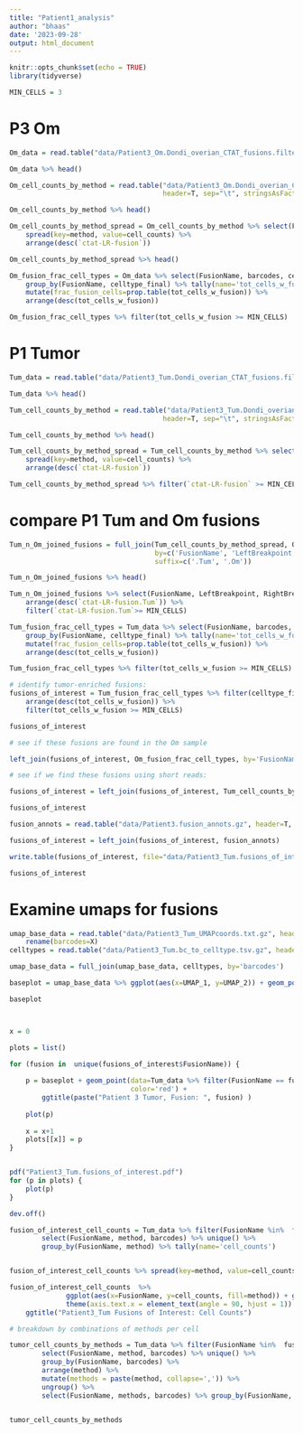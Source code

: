 ```yaml
---
title: "Patient1_analysis"
author: "bhaas"
date: '2023-09-28'
output: html_document
---
```


```r
knitr::opts_chunk$set(echo = TRUE)
library(tidyverse)
```



```r
MIN_CELLS = 3
```



# P3 Om





```r

Om_data = read.table("data/Patient3_Om.Dondi_overian_CTAT_fusions.filtered_cells_and_dedup_umis.tsv.gz", header=T, sep="\t", stringsAsFactors = F)

Om_data %>% head()

```



```r

Om_cell_counts_by_method = read.table("data/Patient3_Om.Dondi_overian_CTAT_fusions.filtered_cells_and_dedup_umis.cell_counts_by_method.tsv.gz", 
                                      header=T, sep="\t", stringsAsFactors = F)

Om_cell_counts_by_method %>% head()

```


```r


Om_cell_counts_by_method_spread = Om_cell_counts_by_method %>% select(FusionName, LeftBreakpoint, RightBreakpoint, method, celltype_final, cell_counts) %>%
    spread(key=method, value=cell_counts) %>% 
    arrange(desc(`ctat-LR-fusion`))

Om_cell_counts_by_method_spread %>% head()
```

```r

Om_fusion_frac_cell_types = Om_data %>% select(FusionName, barcodes, celltype_final) %>% unique() %>%
    group_by(FusionName, celltype_final) %>% tally(name='tot_cells_w_fusion') %>% 
    mutate(frac_fusion_cells=prop.table(tot_cells_w_fusion)) %>%
    arrange(desc(tot_cells_w_fusion))

Om_fusion_frac_cell_types %>% filter(tot_cells_w_fusion >= MIN_CELLS)


```





# P1 Tumor


```r

Tum_data = read.table("data/Patient3_Tum.Dondi_overian_CTAT_fusions.filtered_cells_and_dedup_umis.tsv.gz", header=T, sep="\t", stringsAsFactors = F)

Tum_data %>% head()

```


```r


Tum_cell_counts_by_method = read.table("data/Patient3_Tum.Dondi_overian_CTAT_fusions.filtered_cells_and_dedup_umis.cell_counts_by_method.tsv.gz", 
                                      header=T, sep="\t", stringsAsFactors = F)

Tum_cell_counts_by_method %>% head()

```

```r

Tum_cell_counts_by_method_spread = Tum_cell_counts_by_method %>% select(FusionName, LeftBreakpoint, RightBreakpoint, method, celltype_final, cell_counts) %>%
    spread(key=method, value=cell_counts) %>% 
    arrange(desc(`ctat-LR-fusion`))

Tum_cell_counts_by_method_spread %>% filter(`ctat-LR-fusion` >= MIN_CELLS)
```



# compare P1 Tum and Om fusions

```r

Tum_n_Om_joined_fusions = full_join(Tum_cell_counts_by_method_spread, Om_cell_counts_by_method_spread, 
                                    by=c('FusionName', 'LeftBreakpoint', 'RightBreakpoint', 'celltype_final'),
                                    suffix=c('.Tum', '.Om'))

Tum_n_Om_joined_fusions %>% head()

```

```r

Tum_n_Om_joined_fusions %>% select(FusionName, LeftBreakpoint, RightBreakpoint, celltype_final, `ctat-LR-fusion.Tum`, `ctat-LR-fusion.Om`) %>%
    arrange(desc(`ctat-LR-fusion.Tum`)) %>% 
    filter(`ctat-LR-fusion.Tum`>= MIN_CELLS)


```


```r


Tum_fusion_frac_cell_types = Tum_data %>% select(FusionName, barcodes, celltype_final) %>% unique() %>%
    group_by(FusionName, celltype_final) %>% tally(name='tot_cells_w_fusion') %>% 
    mutate(frac_fusion_cells=prop.table(tot_cells_w_fusion)) %>%
    arrange(desc(tot_cells_w_fusion))

Tum_fusion_frac_cell_types %>% filter(tot_cells_w_fusion >= MIN_CELLS)


```


```r
# identify tumor-enriched fusions:
fusions_of_interest = Tum_fusion_frac_cell_types %>% filter(celltype_final == "HGSOC" & frac_fusion_cells >= 0.8) %>%
    arrange(desc(tot_cells_w_fusion)) %>%
    filter(tot_cells_w_fusion >= MIN_CELLS)

fusions_of_interest
```

```r

# see if these fusions are found in the Om sample

left_join(fusions_of_interest, Om_fusion_frac_cell_types, by='FusionName', suffix=c('.Tum', '.Om'))


```

```r

# see if we find these fusions using short reads:

fusions_of_interest = left_join(fusions_of_interest, Tum_cell_counts_by_method_spread)

fusions_of_interest
```


```r

fusion_annots = read.table("data/Patient3.fusion_annots.gz", header=T, sep="\t", stringsAsFactors = F)

fusions_of_interest = left_join(fusions_of_interest, fusion_annots)

write.table(fusions_of_interest, file="data/Patient3_Tum.fusions_of_interest.tsv.gz", sep="\t", row.names=F, quote=F)

fusions_of_interest
```



# Examine umaps for fusions



```r

umap_base_data = read.table("data/Patient3_Tum_UMAPcoords.txt.gz", header=T, sep=",") %>%
    rename(barcodes=X)
celltypes = read.table("data/Patient3_Tum.bc_to_celltype.tsv.gz", header=T, sep="\t")

umap_base_data = full_join(umap_base_data, celltypes, by='barcodes')

baseplot = umap_base_data %>% ggplot(aes(x=UMAP_1, y=UMAP_2)) + geom_point(aes(color=celltype_final))

baseplot




```


```r


x = 0

plots = list()

for (fusion in  unique(fusions_of_interest$FusionName)) {
    
    p = baseplot + geom_point(data=Tum_data %>% filter(FusionName == fusion) %>% select(UMAP_1, UMAP_2) %>% unique(), 
                              color='red') + 
        ggtitle(paste("Patient 3 Tumor, Fusion: ", fusion) )
    
    plot(p)   
    
    x = x+1
    plots[[x]] = p
}



```



```r

pdf("Patient3_Tum.fusions_of_interest.pdf")
for (p in plots) {
    plot(p)
}

dev.off()

```


```r

fusion_of_interest_cell_counts = Tum_data %>% filter(FusionName %in%  fusions_of_interest$FusionName) %>% 
        select(FusionName, method, barcodes) %>% unique() %>%
        group_by(FusionName, method) %>% tally(name='cell_counts') 


fusion_of_interest_cell_counts %>% spread(key=method, value=cell_counts) %>% arrange(desc(`ctat-LR-fusion`))


```



```r
fusion_of_interest_cell_counts  %>%
              ggplot(aes(x=FusionName, y=cell_counts, fill=method)) + geom_bar(stat='identity', position='dodge') +
              theme(axis.text.x = element_text(angle = 90, hjust = 1)) +
    ggtitle("Patient3_Tum Fusions of Interest: Cell Counts")


```





```r

# breakdown by combinations of methods per cell

tumor_cell_counts_by_methods = Tum_data %>% filter(FusionName %in%  fusions_of_interest$FusionName) %>% 
        select(FusionName, method, barcodes) %>% unique() %>%
        group_by(FusionName, barcodes) %>% 
        arrange(method) %>%
        mutate(methods = paste(method, collapse=',')) %>%
        ungroup() %>%
        select(FusionName, methods, barcodes) %>% group_by(FusionName, methods) %>% tally()


tumor_cell_counts_by_methods 


```




 




